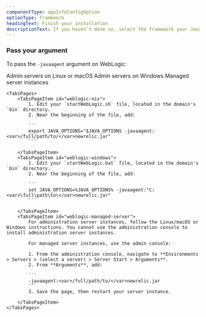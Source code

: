 ```yaml
---
componentType: appInfoConfigOption
optionType: framework 
headingText: Finish your installation
descriptionText: If you haven’t done so, select the framework your Java app is using.
---
```


### Pass your argument

To pass the `-javaagent` argument on WebLogic:

<Tabs>
	<TabsBar>
		<TabsBarItem id="weblogic-nix">Admin servers on Linux or macOS</TabsBarItem>
		<TabsBarItem id="weblogic-windows">Admin servers on Windows</TabsBarItem>
		<TabsBarItem id="weblogic-managed-server">Managed server instances</TabsBarItem>
	</TabsBar>

	<TabsPages>
		<TabsPageItem id="weblogic-nix">
            1. Edit your `startWebLogic.sh` file, located in the domain's `bin` directory.
            2. Near the beginning of the file, add:

            ```
            export JAVA_OPTIONS="$JAVA_OPTIONS -javaagent:<var>/full/path/to/</var>newrelic.jar"
            ```

		</TabsPageItem>
		<TabsPageItem id="weblogic-windows">
            1. Edit your `startWebLogic.bat` file, located in the domain's `bin` directory.
            2. Near the beginning of the file, add:

            ```
            set JAVA_OPTIONS=%JAVA_OPTIONS% -javaagent:"C:<var>\full\path\to\</var>newrelic.jar"
            ```

		</TabsPageItem>
		<TabsPageItem id="weblogic-managed-server">
            For administration server instances, follow the Linux/macOS or Windows instructions. You cannot use the administration console to install administration server instances.

            For managed server instances, use the admin console:

            1. From the administration console, navigate to **Environments > Servers > (select a server) > Server Start > Arguments**.
            2. From **Arguments**, add:

            ```
            -javaagent:<var>/full/path/to/</var>newrelic.jar
            ```
            3. Save the page, then restart your server instance.

		</TabsPageItem>
	</TabsPages>
</Tabs>




